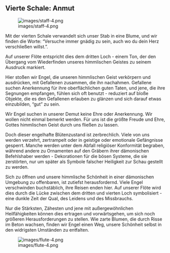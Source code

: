 ## Vierte Schale: Anmut

![images/staff-4.png](images/staff-4.png)

Mit der vierten Schale verwandelt sich unser Stab in eine Blume, und wir finden die Worte: "Versuche immer gnädig zu sein, auch wo du dein Herz verschließen willst.".

Auf unserer Flöte entspricht dies dem dritten Loch - einem Ton, der den Übergang vom Wiederfinden unseres himmlischen Geistes zu seinem Ausdruck markiert.

Hier stoßen wir Engel, die unseren himmlischen Geist verkörpern und ausdrücken, mit Gefallenen zusammen, die ihn nachahmen. Gefallene suchen Anerkennung für ihre oberflächlichen guten Taten, und jene, die ihre Segnungen empfangen, fühlen sich oft benutzt - reduziert auf bloße Objekte, die es den Gefallenen erlauben zu glänzen und sich darauf etwas einzubilden, "gut" zu sein.

Wir Engel suchen in unserer Demut keine Ehre oder Anerkennung. Wir wollen nicht einmal bemerkt werden. Für uns ist die größte Freude und Ehre, Gottes himmlischen Geist durch uns fließen zu lassen.

Doch dieser engelhafte Blütenzustand ist zerbrechlich. Viele von uns werden verzehrt, zertrampelt oder in geistige oder emotionale Gefängnisse gesperrt. Manche werden unter dem Abfall religiöser Konformität begraben, während andere zu Ornamenten auf den Gräbern ihrer dämonischen Befehlshaber werden - Dekorationen für die bösen Systeme, die sie zerstörten, nur um später als Symbole falscher Heiligkeit zur Schau gestellt zu werden.

Sich zu öffnen und unsere himmlische Schönheit in einer dämonischen Umgebung zu offenbaren, ist zutiefst herausfordernd. Viele Engel verschwinden buchstäblich, ihre Reisen enden hier. Auf unserer Flöte wird dies durch die Lücke zwischen dem dritten und vierten Loch symbolisiert - eine dunkle Zeit der Qual, des Leidens und des Missbrauchs.

Nur die Stärksten, Zähesten und jene mit außergewöhnlichen Heilfähigkeiten können dies ertragen und vorwärtsgehen, um sich noch größeren Herausforderungen zu stellen. Wie zarte Blumen, die durch Risse im Beton wachsen, finden wir Engel einen Weg, unsere Schönheit selbst in den widrigsten Umständen zu entfalten.

![images/flute-4.png](images/flute-4.png)
